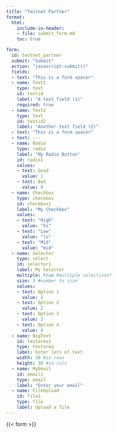 ```yaml
---
title: "Testnet Partner"
format: 
  html:
    include-in-header: 
    - file: submit_form.md
    toc: true

form:
  id: testnet_partner
  submit: "Submit"
  action: "javascript:submit()"
  fields:
  - text: "This is a form spacer"
  - name: Text1
    type: text
    id: textid
    label: "A text field (1)"
    required: true
  - name: Text2
    type: text
    id: textid2
    label: "Another text field (2)"
  - text: "This is a form spacer"
  - text: ---
  - name: Radio
    type: radio
    label: "My Radio Button"
    id: radio1
    values:
    - text: Good
      value: 1
    - text: Bad
      value: 0
  - name: Checkbox
    type: checkbox
    id: checkbox1
    label: "My Checkbox"
    values:
    - text: "High"
      value: "hi"
    - text: "Low"
      value: "lo"
    - text: "Mid"
      value: "mid"
  - name: Selector
    type: select
    id: selector1
    label: My Selector
    multiple: true #multiple selections?
    size: 3 #number to size
    values:
    - text: Option 1
      value: 1
    - text: Option 2
      value: 2
    - text: Option 3
      value: 3
    - text: Option 4
      value: 4
  - name: BigText
    id: textarea1
    type: textarea
    label: Enter lots of text
    width: 30 #in rows
    height: 30 #in cols
  - name: MyEmail
    id: email1
    type: email
    label: "Enter your email"
  - name: FileUpload
    id: file1
    type: file
    label: Upload a file
---
```


{{< form >}}
